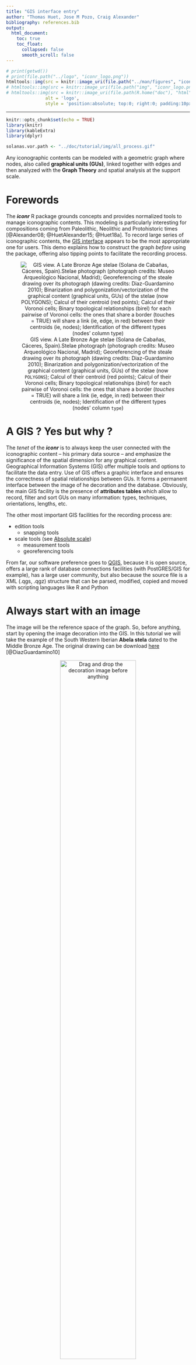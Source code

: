 ```yaml
---
title: "GIS interface entry"
author: "Thomas Huet, Jose M Pozo, Craig Alexander"
bibliography: references.bib
output:
  html_document:
    toc: true
    toc_float:
      collapsed: false
      smooth_scroll: false
---
```


```r
# print(getwd())
# print(file.path("../logo", "iconr_logo.png"))
htmltools::img(src = knitr::image_uri(file.path("../man/figures", "iconr_logo.png")),
# htmltools::img(src = knitr::image_uri(file.path("img", "iconr_logo.png")), 
# htmltools::img(src = knitr::image_uri(file.path(R.home("doc"), "html", "logo.jpg")), 
               alt = 'logo', 
               style = 'position:absolute; top:0; right:0; padding:10px;')
```

---

<style>
.figure {
   margin-top: 0px;
   margin-bottom: 40px;
}
table {
    margin-top: 0px;
    margin-bottom: 24px;
}
</style>


```r
knitr::opts_chunk$set(echo = TRUE)
library(knitr)
library(kableExtra)
library(dplyr)

solanas.vor.path <- "../doc/tutorial/img/all_process.gif"
```
  

Any iconographic contents can be modeled with a geometric graph where nodes, also called **graphical units (GUs)**, linked together with edges and then analyzed with the **Graph Theory** and spatial analysis at the support scale.

# Forewords

The ***iconr*** R package grounds concepts and provides normalized tools to manage iconographic contents. This modeling is particularly interesting for compositions coming from Paleolithic, Neolithic and Protohistoric times [@Alexander08; @HuetAlexander15; @Huet18a]. To record large series of iconographic contents, the [GIS interface](#gis) appears to be the most appropriate one for users. This demo explains how to construct the graph _before_ using the package, offering also tipping points to facilitate the recording process.

<center>

![GIS view. A Late Bronze Age stelae (Solana de Cabañas, Cáceres, Spain).Stelae photograph (photograph credits: Museo Arqueológico Nacional, Madrid); Georeferencing of the steale drawing over its photograph (dawing credits: Diaz-Guardamino 2010); Binarization and polygonization/vectorization of the graphical content (graphical units, GUs) of the stelae (now `POLYGONS`); Calcul of their centroid (red points); Calcul of their Voronoi cells; Binary topological relationships (*birel*) for each pairwise of Voronoi cells: the ones that share a border (*touches* = TRUE) will share a link (ie, edge, in red) between their centroids (ie, nodes); Identification of the different types (nodes' column `type`)](`r solanas.vor.path`)

</center>


# A GIS ? Yes but why ? {#gis}

The *tenet* of the ***iconr*** is to always keep the user connected with the iconographic content -- his primary data source -- and emphasize the significance of the spatial dimension for any graphical content. Geographical Information Systems (GIS) offer multiple tools and options to facilitate the data entry.  Use of GIS offers a graphic interface and ensures the correctness of spatial relationships between GUs. It forms a permanent interface between the image of he decoration and the database. Obviously, the main GIS facility is the presence of **attributes tables** which allow to record, filter and sort GUs on many information: types, techniques, orientations, lengths, etc. 

The other most important GIS facilities for the recording process are:

* edition tools
  + snapping tools  
  
* scale tools (see [Absolute scale](#scale.abs))
  + measurement tools
  + georeferencing tools

From far, our software preference goes to [QGIS](https://www.qgis.org/fr/site/), because it is open source, offers a large rank of database connections facilities (with PostGRES/GIS for example), has a large user community, but also because the source file is a XML (.qgs, .qgz) structure that can be parsed, modified, copied and moved with scripting languages like R and Python

# Always start with an **image**

The image will be the reference space of the graph. So, before anything, start by opening the image decoration into the GIS. In this tutorial we will take the example of the South Western Iberian **Abela stela** dated to the Middle Bronze Age. The original drawing can be download [here](https://github.com/zoometh/iconr/blob/master/docs/tutorial/img/Abela.jpg) [@DiazGuardamino10]


<center>
  
![Drag and drop the decoration image before anything](../doc/tutorial/img/openImageGIS.gif){width=70%}
</center>
  

## Scales

Use of GIS easy the scaling process. The creation of a spatialized graph permit to combine network analysis with spatial analysis of the graphical content

### Relative scale {#scale.rel}

The image extent is measured in pixels with a top-left corner origin (0,0). The coordinates system is irrelevant: image, nodes and edges are measured on the pixel grid


<center>

![Coordinates system in pixels](../doc/tutorial/img/coordsQGIS.gif){width=70%}
</center>

### Absolute scale {#scale.abs}

To retrieve to true scale of the decoration, one can create a scale bar and apply a simple rule of three to convert pixels into centimeters, or meters. For example, if the scale belongs to another drawing, you can import it and 'georeferenced' it on the original drawing with the [*Freehand raster georeferencer* plugin](https://gvellut.github.io/FreehandRasterGeoreferencer/), and then create the scale bar

<center>

![Importing information on the scale and creation of a scale bar](../doc/tutorial/img/scaleAll.gif){width=70%}

</center>

Parallely, the dimensions of each GU can be measured with the QGIS **Measure Line** tool. At first, only the maximum length of the GU is important. It has also to be noted that if a Polygonization is done on the GUs, the maximum length -- between all other type of shape analysis indexes -- do not have to be calculated 

<center>

![Measure and record the dimensions of each GUs in pixels](../doc/tutorial/img/scaleRuleOfThree.gif){width=70%}

</center>

To retrieve the real dimensions of each GUs, first get the pixel sizes with the Measure line tools, then apply a simple rule of three with:

1. the size of the scale in pixels (native QGIS function `$length`)
2. the real size of the scale in cm (here, 100 cm)
3. the size of each GUs in cm


# **Nodes** and **edges** tables

[Nodes](#nodes) and [edges](#edges) are the graph elements. At first, we have to create attribute tables for each of them. For example the nodes shapefiles:


<center>
  
![Create the **nodes** shapefile with its attribute table](../doc/tutorial/img/createNodes.gif){width=70%}
  
</center>

In the GIS, [add a node](#graph.enodes.add) for each GUs and [add an edge](#graph.edges.add) between two contiguous GUs. Always start with the nodes

## Nodes {#nodes}

**Nodes** represent the basic information of the graphical content. For example, it would be easy to distinguish a decoration with aurochs (`type = auroch`) from a decoration with swords (`type = sword`). The former iconographic content should be probably related to the Late Paleolithic/Early Neolithic while the second one is more probably related to a period starting with the Bronze Age. Nodes are created as a shapefile of `POINTS`. The attribute table of the nodes has at least four (4) fields:

1. `site` (Text): name of the site
2. `decor` (Text): name of the decoration
3. `id` (Integer): node identifier
4. `type`(Text): one of the relevant characteristics of each node

The nodes are created near the centroids of each different graphical units (GUs).

<center>
  
![Adding **nodes** for each GU](../doc/tutorial/img/addNodes.gif){width=70%}
  
</center>

In this example, beside the *main* nodes sword (`epee`), anciform (`anciforme`) and halberd (`hallebarde`), we can also observe that the sword is connected to a belt and the anciform is worn as necklace. We probably would like to register this piece of graphical content as we also probably would like to characterize the types of blades for the sword and halberd, point out the presence of rivets on the sword depiction, etc. To do so, create 'Attribute edges' (`-+-`)

## Edges {#edges}

**Edges** types (field `type`) give information on nodes relative locations and on the nature of these nodes (main node *vs* attribute node, overlapping *vs* overlapped node, etc.). Edges are created as a shapefile of `LINES`. Edges attribute table has at least five (5) fields:

1. `site` (Text): name of the site
2. `decor` (Text): name of the decoration
3. `a` (Integer): *starting* node
4. `b` (Integer) *ending* node
5. `type` (Text): values `=`, `+` or `>`; textual notation `-=-`, `-+-` or `->-`

Theoretically, between two *main* nodes, edges exist when their Voronoi cells are contiguous. In practice, if you consider that two GUs are neighbors, you can create an edge between their two nodes: GIS snapping tool help !

<center>
  
![Adding edges between contiguous GU](../doc/tutorial/img/addEdges.gif){width=70%}
  
</center>


## Summary

For the Abela decoration, we have created three (3) nodes (`1`,`2`,`3`) and two (2) *normal* edges (`1-=-2`,`1-=-2`). We named the nodes shapefile `nodes.shp` and the edges shapefile `edges.shp` because this is their default name in the ***incor*** package

<center>
  
![](../doc/tutorial/img/inputSummary.gif){width=70%}
  
</center>

# The **table of decorations**

The **table of decorations** is a correspondence table which records joins between nodes and edges dataframes. In the package, the default name of this table is `imgs.tsv`, a tabulate separated-values (but it also can be a`.csv`, comma separated-values)

<center>
  
![](../doc/tutorial/img/createTableOfDecorations.gif){width=70%}
  
</center>

The **table of decorations** has four (4) mandatory fields:

1. `idf` (Integer): short name of the decoration
1. `site` (Text): name of the site
2. `decor` (Text): name of the decoration
4. `img` (Text): name of the drawing/photograph/...


# References

